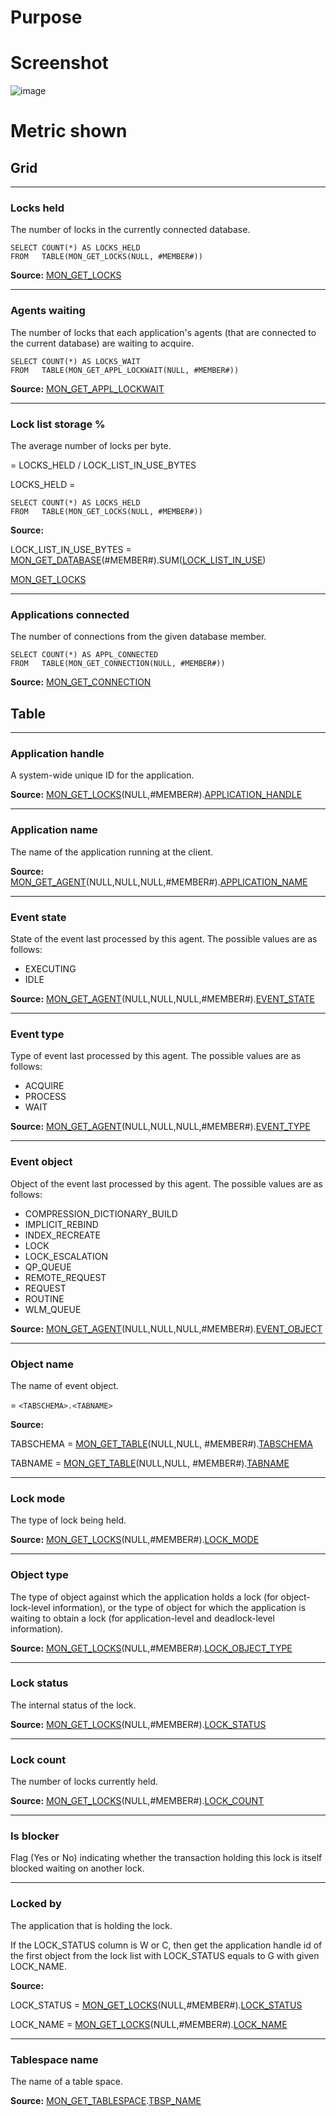 # Purpose


# Screenshot
![image](./images/locks.png)


# Metric shown

## Grid


<hr />

### Locks held

The number of locks in the currently connected database.

```
SELECT COUNT(*) AS LOCKS_HELD 
FROM   TABLE(MON_GET_LOCKS(NULL, #MEMBER#))
```

**Source:** [MON_GET_LOCKS](https://www.ibm.com/docs/en/db2/11.5?topic=mpf-mon-get-locks-table-function-list-all-locks-in-currently-connected-database)


<hr />

### Agents waiting

The number of locks that each application's agents (that are connected to the current database) are waiting to acquire.

```
SELECT COUNT(*) AS LOCKS_WAIT 
FROM   TABLE(MON_GET_APPL_LOCKWAIT(NULL, #MEMBER#))
```

**Source:** [MON_GET_APPL_LOCKWAIT](https://www.ibm.com/docs/en/db2woc?topic=mpf-mon-get-appl-lockwait-table-function-get-information-about-locks-which-application-is-waiting)


<hr />

### Lock list storage %

The average number of locks per byte.

= LOCKS_HELD / LOCK_LIST_IN_USE_BYTES 

LOCKS_HELD = 
```
SELECT COUNT(*) AS LOCKS_HELD 
FROM   TABLE(MON_GET_LOCKS(NULL, #MEMBER#))
```


**Source:** 

LOCK_LIST_IN_USE_BYTES = [MON_GET_DATABASE](https://www.ibm.com/docs/en/db2/11.5?topic=functions-mon-get-database-get-database-metrics)(#MEMBER#).SUM([LOCK_LIST_IN_USE](https://www.ibm.com/docs/en/db2/11.5?topic=reference-l#r0001282))

[MON_GET_LOCKS](https://www.ibm.com/docs/en/db2/11.5?topic=mpf-mon-get-locks-table-function-list-all-locks-in-currently-connected-database)





<hr />

### Applications connected

The number of connections from the given database member.

```
SELECT COUNT(*) AS APPL_CONNECTED 
FROM   TABLE(MON_GET_CONNECTION(NULL, #MEMBER#))
```

**Source:** [MON_GET_CONNECTION](https://www.ibm.com/docs/en/db2/11.5?topic=functions-mon-get-connection-get-connection-metrics)


## Table


<hr />

### Application handle

A system-wide unique ID for the application. 

**Source:** [MON_GET_LOCKS](https://www.ibm.com/docs/en/db2/11.5?topic=mpf-mon-get-locks-table-function-list-all-locks-in-currently-connected-database)(NULL,#MEMBER#).[APPLICATION_HANDLE](https://www.ibm.com/docs/en/db2/11.5?topic=reference-#r0054410)


<hr />

### Application name

The name of the application running at the client.

**Source:** [MON_GET_AGENT](https://www.ibm.com/docs/en/db2/10.5?topic=mpf-mon-get-agent-list-agents-running-in-service-class)(NULL,NULL,NULL,#MEMBER#).[APPLICATION_NAME](https://www.ibm.com/docs/en/db2/10.5?topic=reference-#r0001165)


<hr />

### Event state

State of the event last processed by this agent. The possible values are as follows:
* EXECUTING
* IDLE

**Source:** [MON_GET_AGENT](https://www.ibm.com/docs/en/db2/10.5?topic=mpf-mon-get-agent-list-agents-running-in-service-class)(NULL,NULL,NULL,#MEMBER#).[EVENT_STATE](https://www.ibm.com/docs/en/db2/10.5?topic=mpf-mon-get-agent-list-agents-running-in-service-class)


<hr />

### Event type

Type of event last processed by this agent. The possible values are as follows:
* ACQUIRE
* PROCESS
* WAIT

**Source:** [MON_GET_AGENT](https://www.ibm.com/docs/en/db2/10.5?topic=mpf-mon-get-agent-list-agents-running-in-service-class)(NULL,NULL,NULL,#MEMBER#).[EVENT_TYPE](https://www.ibm.com/docs/en/db2/10.5?topic=mpf-mon-get-agent-list-agents-running-in-service-class)


<hr />

### Event object

Object of the event last processed by this agent. The possible values are as follows:
* COMPRESSION_DICTIONARY_BUILD
* IMPLICIT_REBIND
* INDEX_RECREATE
* LOCK
* LOCK_ESCALATION
* QP_QUEUE
* REMOTE_REQUEST
* REQUEST
* ROUTINE
* WLM_QUEUE


**Source:** [MON_GET_AGENT](https://www.ibm.com/docs/en/db2/10.5?topic=mpf-mon-get-agent-list-agents-running-in-service-class)(NULL,NULL,NULL,#MEMBER#).[EVENT_OBJECT](https://www.ibm.com/docs/en/db2/10.5?topic=mpf-mon-get-agent-list-agents-running-in-service-class)


<hr />

### Object name

The name of event object.

= `<TABSCHEMA>.<TABNAME>`

**Source:** 

TABSCHEMA = [MON_GET_TABLE](https://www.ibm.com/docs/en/db2/11.5?topic=functions-mon-get-table-get-table-metrics)(NULL,NULL, #MEMBER#).[TABSCHEMA](https://www.ibm.com/docs/en/db2/11.5?topic=reference-t#r0001311)

TABNAME = [MON_GET_TABLE](https://www.ibm.com/docs/en/db2/11.5?topic=functions-mon-get-table-get-table-metrics)(NULL,NULL, #MEMBER#).[TABNAME](https://www.ibm.com/docs/en/db2/11.5?topic=reference-t#r0001310)



<hr />

### Lock mode

The type of lock being held.

**Source:** [MON_GET_LOCKS](https://www.ibm.com/docs/en/db2/11.5?topic=mpf-mon-get-locks-table-function-list-all-locks-in-currently-connected-database)(NULL,#MEMBER#).[LOCK_MODE](https://www.ibm.com/docs/en/db2/11.5?topic=reference-l#r0001286)


<hr />

### Object type

The type of object against which the application holds a lock (for object-lock-level information), or the type of object for which the application is waiting to obtain a lock (for application-level and deadlock-level information).

**Source:** [MON_GET_LOCKS](https://www.ibm.com/docs/en/db2/11.5?topic=mpf-mon-get-locks-table-function-list-all-locks-in-currently-connected-database)(NULL,#MEMBER#).[LOCK_OBJECT_TYPE](https://www.ibm.com/docs/en/db2/11.5?topic=reference-l#r0001288)


<hr />

### Lock status

The internal status of the lock.

**Source:** [MON_GET_LOCKS](https://www.ibm.com/docs/en/db2/11.5?topic=mpf-mon-get-locks-table-function-list-all-locks-in-currently-connected-database)(NULL,#MEMBER#).[LOCK_STATUS](https://www.ibm.com/docs/en/db2/11.5?topic=reference-l#r0001287)


<hr />

### Lock count

The number of locks currently held.

**Source:** [MON_GET_LOCKS](https://www.ibm.com/docs/en/db2/11.5?topic=mpf-mon-get-locks-table-function-list-all-locks-in-currently-connected-database)(NULL,#MEMBER#).[LOCK_COUNT](https://www.ibm.com/docs/en/db2/11.5?topic=reference-l#r0009815)


<hr />

### Is blocker

Flag (Yes or No) indicating whether the transaction holding this lock is itself blocked waiting on another lock.


<hr />

### Locked by

The application that is holding the lock.

If the LOCK_STATUS column is W or C, then get the application handle id of the first object from the lock list with LOCK_STATUS equals to G with given LOCK_NAME.

**Source:**

LOCK_STATUS  = [MON_GET_LOCKS](https://www.ibm.com/docs/en/db2/11.5?topic=mpf-mon-get-locks-table-function-list-all-locks-in-currently-connected-database)(NULL,#MEMBER#).[LOCK_STATUS](https://www.ibm.com/docs/en/db2/11.5?topic=reference-l#r0001287)

LOCK_NAME = [MON_GET_LOCKS](https://www.ibm.com/docs/en/db2/11.5?topic=mpf-mon-get-locks-table-function-list-all-locks-in-currently-connected-database)(NULL,#MEMBER#).[LOCK_NAME](https://www.ibm.com/docs/en/db2/11.5?topic=reference-l#r0009819)



<hr />

### Tablespace name

The name of a table space.

**Source:** [MON_GET_TABLESPACE](https://www.ibm.com/docs/en/db2oc?topic=functions-mon-get-tablespace-get-table-space-metrics).[TBSP_NAME](https://www.ibm.com/docs/en/db2oc?topic=reference-t#r0001295)

